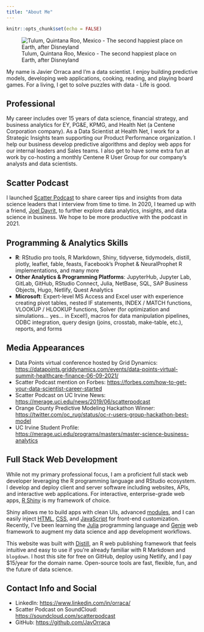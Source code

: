 ```yaml
---
title: "About Me"
---
```


```r
knitr::opts_chunk$set(echo = FALSE)
```

![Tulum, Quintana Roo, Mexico - The second happiest place on Earth, after Disneyland](./images/Javier.jpg)

My name is Javier Orraca and I'm a data scientist. I enjoy building predictive models, developing web applications, cooking, reading, and playing board games. For a living, I get to solve puzzles with data - Life is good.

## Professional

My career includes over 15 years of data science, financial strategy, and business analytics for EY, PG&E, KPMG, and Health Net (a Centene Corporation company). As a Data Scientist at Health Net, I work for a Strategic Insights team supporting our Product Performance organization. I help our business develop predictive algorithms and deploy web apps for our internal leaders and Sales teams. I also get to have some extra fun at work by co-hosting a monthly Centene R User Group for our company's analysts and data scientists. 

## Scatter Podcast

I launched [Scatter Podcast](https://soundcloud.com/scatterpodcast) to share career tips and insights from data science leaders that I interview from time to time. In 2020, I teamed up with a friend, [Joel Dayrit](http://jfdayrit.com/), to further explore data analytics, insights, and data science in business. We hope to be more productive with the podcast in 2021.

## Programming & Analytics Skills

* **R**: RStudio pro tools, R Markdown, Shiny, tidyverse, tidymodels, distill, plotly, leaflet, fable, feasts, Facebook's Prophet & NeuralProphet R implementations, and many more
* **Other Analytics & Programming Platforms**: JupyterHub, Jupyter Lab, GitLab, GitHub, RStudio Connect, Julia, NetBase, SQL, SAP Business Objects, Hugo, Netlify, Quest Analytics
* **Microsoft**: Expert-level MS Access and Excel user with experience creating pivot tables, nested IF statements, INDEX / MATCH functions, VLOOKUP / HLOOKUP functions, Solver (for optimization and simulations... yes... in Excel!), macros for data manipulation pipelines, ODBC integration, query design (joins, crosstab, make-table, etc.), reports, and forms

## Media Appearances

* Data Points virtual conference hosted by Grid Dynamics: [https://datapoints.griddynamics.com/events/data-points-virtual-summit-healthcare-finance-06-09-2021/](https://datapoints.griddynamics.com/events/data-points-virtual-summit-healthcare-finance-06-09-2021/)
* Scatter Podcast mention on Forbes: [https://forbes.com/how-to-get-your-data-scientist-career-started](https://forbes.com/sites/louiscolumbus/2019/04/14/how-to-get-your-data-scientist-career-started)
* Scatter Podcast on UC Irvine News: [https://merage.uci.edu/news/2019/06/scatterpodcast](https://merage.uci.edu/news/2019/06/podcast-launched-by-merage-student-navigates-complex-field-of-data-analytics-and-science.html)
* Orange County Predictive Modeling Hackathon Winner: [https://twitter.com/oc_rug/status/oc-r-users-group-hackathon-best-model](https://twitter.com/oc_rug/status/1130553620456300544?s=20)
* UC Irvine Student Profile: [https://merage.uci.edu/programs/masters/master-science-business-analytics](https://merage.uci.edu/programs/masters/master-science-business-analytics/curriculum.html)

## Full Stack Web Development

While not my primary professional focus, I am a proficient full stack web developer leveraging the R programming language and RStudio ecosystem. I develop and deploy client and server software including websites, APIs, and interactive web applications. For interactive, enterprise-grade web apps, [R Shiny](https://shiny.rstudio.com/) is my framework of choice.

Shiny allows me to build apps with clean UIs, advanced [modules](https://mastering-shiny.org/scaling-modules.html#scaling-modules), and I can easily inject [HTML](https://shiny.rstudio.com/articles/tag-glossary.html), [CSS](https://engineering-shiny.org/css.html), and [JavaScript](https://deanattali.com/shinyjs/) for front-end customization. Recently, I've been learning the [Julia](https://julialang.org/) programming language and [Genie](https://genieframework.com/) web framework to augment my data science and app development workflows.

This website was built with [Distill](https://rstudio.github.io/distill/), an R web publishing framework that feels intuitive and easy to use if you're already familiar with R Markdown and `blogdown`. I host this site for free on GitHub, deploy using Netlify, and I pay $15/year for the domain name. Open-source tools are fast, flexible, fun, and the future of data science.

## Contact Info and Social

* LinkedIn: [https://www.linkedin.com/in/orraca/](https://www.linkedin.com/in/orraca/)
* Scatter Podcast on SoundCloud: [https://soundcloud.com/scatterpodcast](https://soundcloud.com/scatterpodcast)
* GitHub: [https://github.com/JavOrraca](https://github.com/JavOrraca)